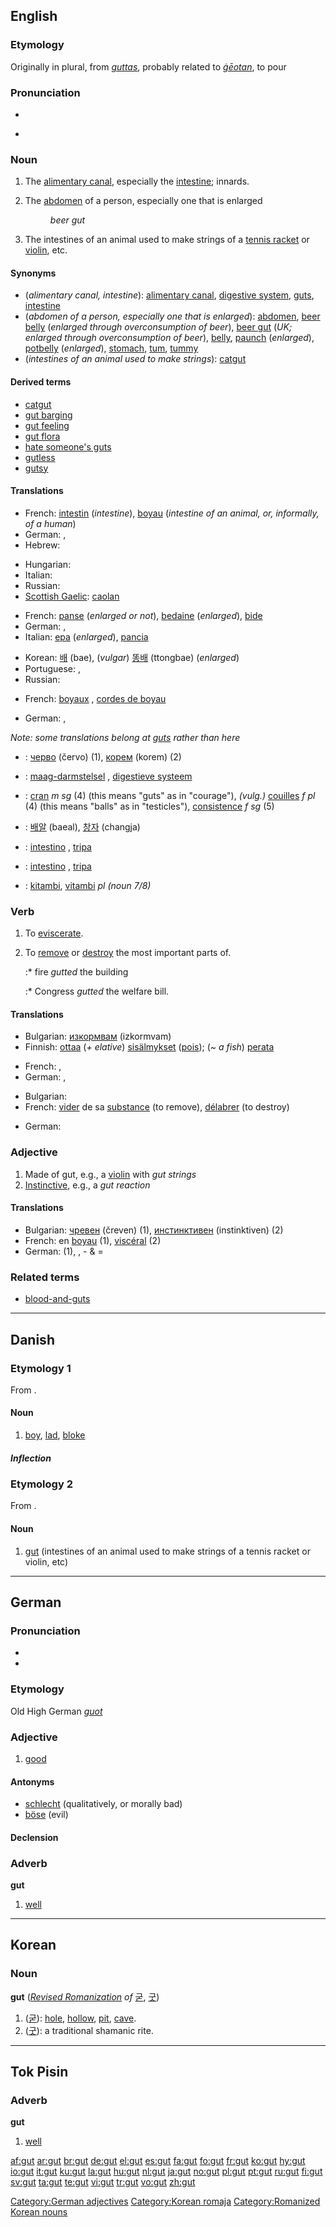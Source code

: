 {{also|GUT}}
{{also|guts}}
==English==

===Etymology===
Originally in plural, from {{etyl|ang}} ''[[guttas]]'', probably related to ''[[geotan|ġēotan]]'', to pour

===Pronunciation===
* {{IPA|/gʌt/}}
* {{audio|En-us-inlandnorth-gut.ogg|Audio (US-Inland North)}}
*: {{rhymes|ʌt}}

===Noun===
{{en-noun}}

# The [[alimentary canal]], especially the [[intestine]]; innards.
# {{informal}} The [[abdomen]] of a person, especially one that is enlarged
#: ''beer gut''
# {{uncountable}} The intestines of an animal used to make strings of a [[tennis racket]] or [[violin]], etc.

====Synonyms====
* (''alimentary canal, intestine''): [[alimentary canal]], [[digestive system]], [[guts]], [[intestine]]
* (''abdomen of a person, especially one that is enlarged''): [[abdomen]], [[beer belly]] (''enlarged through overconsumption of beer''), [[beer gut]] (''UK; enlarged through overconsumption of beer''), [[belly]], [[paunch]] (''enlarged''), [[potbelly]] (''enlarged''), [[stomach]], [[tum]], [[tummy]]
* (''intestines of an animal used to make strings''): [[catgut]]

====Derived terms====
* [[catgut]]
* [[gut barging]]
* [[gut feeling]]
* [[gut flora]]
* [[hate someone's guts]]
* [[gutless]]
* [[gutsy]]

====Translations====
{{trans-top|alimentary canal}}
* French: [[intestin]] {{m}} (''intestine''), [[boyau]] {{m}} (''intestine of an animal, or, informally, of a human'')
* German: {{t+|de|Darm|m}}, {{t+|de|Eingeweide|f|p}}
* Hebrew: {{he-translation|מעי|me`í}} {{m}}
{{trans-mid}}
* Hungarian: {{t-|hu|zsiger}}
* Italian: {{t+|it|intestino|m}}
* Russian: {{t+|ru|кишка|f|sc=Cyrl}}
* [[Scottish Gaelic]]: [[caolan]] {{m}}
{{trans-bottom}}

{{trans-top|abdomen}}
* French: [[panse]] {{f}} (''enlarged or not''), [[bedaine]] {{f}} (''enlarged''), [[bide#French|bide]] {{m}}
* German: {{t+|de|Bauch|m}}, {{t-|de|Ranzen|m|p}}
* Italian: [[epa]] {{f}} (''enlarged''), [[pancia]] {{f}}
{{trans-mid}}
* Korean: [[배]] (bae), (''vulgar'') [[똥배]] (ttongbae) (''enlarged'')
* Portuguese: {{t+|pt|pança|f}}, {{t+|pt|barriga|f}}
* Russian: {{t+|ru|брюхо|n|sc=Cyrl}}
{{trans-bottom}}

{{trans-top|intestines of an animal used to make strings of a tennis racket or violin, etc}}
* French: [[boyau]]x {{m|p}}, [[corde de boyau|cordes de boyau]] {{f|p}}
{{trans-mid}}
* German: {{t+|de|Darm|f}}, {{t+|de|Darmsaite|f}}
{{trans-bottom}}

{{checktrans-top}}
''Note: some translations belong at [[guts]] rather than here''
* {{ttbc|Bulgarian}}: [[черво]] (červo) {{n}} (1), [[корем]] (korem) {{m}} (2)
* {{ttbc|Dutch}}: [[maag-darmstelsel]] {{n}}, [[digestieve systeem]] {{n}}
* {{ttbc|French}}: [[cran]] ''m sg'' (4) (this means "guts" as in "courage"), ''(vulg.)'' [[couille]]s ''f pl'' (4) (this means "balls" as in "testicles"), [[consistence]] ''f sg'' (5)
* {{ttbc|Korean}}: [[배알]] (baeal), [[창자]] (changja)
* {{ttbc|Portuguese}}: [[intestino]] {{m}}, [[tripa]] {{f}}
* {{ttbc|Spanish}}: [[intestino]] {{m}}, [[tripa]] {{f}}
* {{ttbc|Swahili}}: [[kitambi]], [[vitambi]] ''pl (noun 7/8)''
{{trans-bottom}}

===Verb===
{{en-verb|gut|t|ed}}

# {{transitive}} To [[eviscerate]].
# {{transitive}} To [[remove]] or [[destroy]] the most important parts of.
#:* fire ''gutted'' the building
#:* Congress ''gutted'' the welfare bill.

====Translations====
{{trans-top|To eviscerate}}
* Bulgarian: [[изкормвам]] (izkormvam)
* Finnish: [[ottaa]] (''+ elative'') [[sisälmys|sisälmykset]] ([[pois]]); (''~ a fish'') [[perata]]
{{trans-mid}}
* French: {{t+|fr|vider}}, {{t+|fr|éviscérer}}
* German: {{t+|de|ausnehmen}}, {{t-|de|ausweiden}}
{{trans-bottom}}

{{trans-top|To remove or destroy the most important parts of}}
* Bulgarian: {{t+|bg|унищожавам|tr=uništožavam|sc=Cyrl}}
* French: [[vider]] de sa [[substance]] (to remove), [[délabrer]] (to destroy)
{{trans-mid}}
* German: {{t-|de|ausweiden}}
{{trans-bottom}}

===Adjective===
{{en-adj}}

# Made of gut, e.g., a [[violin]] with ''gut strings''
# [[instinctive|Instinctive]], e.g., a ''gut reaction''

====Translations====
* Bulgarian: [[чревен]] (čreven) (1), [[инстинктивен]] (instinktiven) (2)
* French: en [[boyau]] (1), [[viscéral]] (2)
* German: {{t+|de|darmbesaitet}} (1), {{t+|de|instinktiv}}, {{t+|de|Bauch}}- & {{t+|de|Gefühl|n}} = {{t|de|Bauchgefühl}}

===Related terms===
* [[blood-and-guts]]

----

==Danish==

===Etymology 1===

From {{etyl|no|da}} {{term|gutt|lang=no}}.

====Noun====
{{da-noun|stem=gutt|en|er}}

# [[boy]], [[lad]], [[bloke]]

=====Inflection=====
{{da-noun-infl|stem=gutt|en|er}}

===Etymology 2===

From {{etyl|en|da}} {{term|gut|lang=en}}.

====Noun====
{{da-noun|stem=gutt|en|-}}

# [[#English|gut]] (intestines of an animal used to make strings of a tennis racket or violin, etc)

----

==German==

===Pronunciation===
* {{audio|De-at-gut.ogg|audio (Austria)}}
* {{IPA|/gu:t/|lang=de}}

===Etymology===
Old High German ''[[guot]]''

===Adjective===
{{de-adj|comparative=besser |superlative=besten }}

# [[good]]

====Antonyms====
* [[schlecht]] (qualitatively, or morally bad)
* [[böse]] (evil)

====Declension====
{{de-decl-adj|gut|besser|best}}

===Adverb===
'''gut'''

# [[well]]

[[Category:German adjectives]]

----

==Korean==

===Noun===
'''gut''' (''[[w:Revised Romanization|Revised Romanization]] of'' [[굳]], [[굿]])

# ([[굳]]): [[hole]], [[hollow]], [[pit]], [[cave]].
# ([[굿]]): a traditional shamanic rite.

[[Category:Korean romaja]]
[[Category:Romanized Korean nouns]]

----

==Tok Pisin==

===Adverb===
'''gut'''

# [[well]]

[[af:gut]]
[[ar:gut]]
[[br:gut]]
[[de:gut]]
[[el:gut]]
[[es:gut]]
[[fa:gut]]
[[fo:gut]]
[[fr:gut]]
[[ko:gut]]
[[hy:gut]]
[[io:gut]]
[[it:gut]]
[[ku:gut]]
[[la:gut]]
[[hu:gut]]
[[nl:gut]]
[[ja:gut]]
[[no:gut]]
[[pl:gut]]
[[pt:gut]]
[[ru:gut]]
[[fi:gut]]
[[sv:gut]]
[[ta:gut]]
[[te:gut]]
[[vi:gut]]
[[tr:gut]]
[[vo:gut]]
[[zh:gut]]